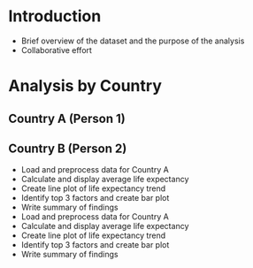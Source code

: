 # Introduction
- Brief overview of the dataset and the purpose of the analysis
- Collaborative effort

# Analysis by Country

## Country A (Person 1)

## Country B (Person 2)

- Load and preprocess data for Country A
- Calculate and display average life expectancy
- Create line plot of life expectancy trend
- Identify top 3 factors and create bar plot
- Write summary of findings
- Load and preprocess data for Country A
- Calculate and display average life expectancy
- Create line plot of life expectancy trend
- Identify top 3 factors and create bar plot
- Write summary of findings
